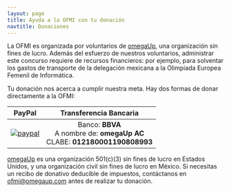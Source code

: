 ```yaml
---
layout: page
title: Ayuda a la OFMI con tu donación
navtitle: Donaciones
---
```


La OFMI es organizada por voluntarios de [omegaUp](https://omegaup.org), una organización
sin fines de lucro. Además del esfuerzo de nuestros voluntarios, administrar este concurso
requiere de recursos financieros: por ejemplo, para solventar los gastos de transporte
de la delegación mexicana a la Olimpiada Europea Femenil de Informática.

Tu donación nos acerca a cumplir nuestra meta. Hay dos formas de donar directamente
a la OFMI:

|                                                                    PayPal                                                                    |                              Transferencia Bancaria                               |
| :------------------------------------------------------------------------------------------------------------------------------------------: | :-------------------------------------------------------------------------------: |
| [![paypal](https://www.paypalobjects.com/es_XC/MX/i/btn/btn_donateCC_LG.gif)](https://www.paypal.com/donate/?hosted_button_id=JCP586PA5UQGW) | Banco: **BBVA**<br/>A nombre de: **omegaUp AC**<br/>CLABE: **012180001190808993** |

[omegaUp](https://omegaup.org) es una organización 501(c)(3) sin fines de lucro en Estados
Unidos, y una organización civil sin fines de lucro en México. Si necesitas un recibo de
donativo deducible de impuestos, contáctanos en [ofmi@omegaup.com](mailto:ofmi@omegaup.com)
antes de realizar tu donación.
